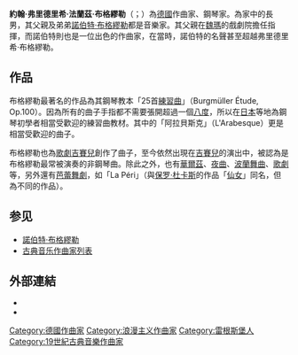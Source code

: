 {{Infobox classical
| 中文名       = 弗里德里希·布格缪勒
| 画像         = Friedrich Burgmüller.jpg
| 附注         = 1840年的布格繆勒
| 原文名       = Friedrich Burgmüller
| 国别         = 德国  
| 出生日期     = {{birth date|1806|12|4}}
| 出生地       = 雷根斯堡
| 逝世日期     = {{death date and age|1874|2|13|1806|12|4}}
| 逝世地       = 埃松
| 所属时期     = 浪漫主义
| 所属乐派     =  
| 擅长作品类型 = 钢琴独奏曲
| 代表作       = 钢琴练习曲
| 师从         = [[施波尔|施波尔]]
| 学生         = 
| 官方网站     = 
}}

'''約翰·弗里德里希·法蘭茲·布格繆勒'''（{{lang-de|Johann Friedrich Franz Burgmüller}}；{{bd|1806年|12月4日|1874年|2月13日|catIdx=B}}）為[[德國|德國]]作曲家、鋼琴家。為家中的長男，其父親及弟弟[[諾伯特·布格繆勒|諾伯特·布格繆勒]]都是音樂家。其父親在[[魏瑪|魏瑪]]的戲劇院擔任指揮，而諾伯特則也是一位出色的作曲家，在當時，諾伯特的名聲甚至超越弗里德里希·布格繆勒。

== 作品 ==
布格繆勒最著名的作品為其鋼琴教本「25首[[練習曲|練習曲]]」（Burgmüller Étude, Op.100）。因為所有的曲子手指都不需要張開超過一個[[八度|八度]]，所以在[[日本|日本]]等地為鋼琴初學者相當受歡迎的練習曲教材。其中的「阿拉貝斯克」（L'Arabesque）更是相當受歡迎的曲子。

布格繆勒也為[[歌劇|歌劇]][[吉賽兒|吉賽兒]]創作了曲子，至今依然出現在[[吉賽兒|吉賽兒]]的演出中，被認為是布格繆勒最常被演奏的非鋼琴曲。除此之外，也有[[華爾茲|華爾茲]]、[[夜曲|夜曲]]、[[波蘭舞曲|波蘭舞曲]]、[[歌劇|歌劇]]等，另外還有[[芭蕾舞|芭蕾舞劇]]，如「La Péri」（與[[保罗·杜卡斯|保罗·杜卡斯]]的作品「[[仙女|仙女]]」同名，但為不同的作品）。

== 参见 ==
{{portal box|古典音樂}}
* [[諾伯特·布格繆勒|諾伯特·布格繆勒]]
* [[古典音乐作曲家列表|古典音乐作曲家列表]]

== 外部連結 ==
* {{IMSLP|id=Burgmüller, Friedrich}}
* {{DNB-Portal|117168890}}

{{古典音乐作曲家小作品}}

{{Authority control}}

{{DEFAULTSORT:Burgmuller, Friedrich}}
[[Category:德國作曲家|Category:德國作曲家]]
[[Category:浪漫主义作曲家|Category:浪漫主义作曲家]]
[[Category:雷根斯堡人|Category:雷根斯堡人]]
[[Category:19世紀古典音樂作曲家|Category:19世紀古典音樂作曲家]]